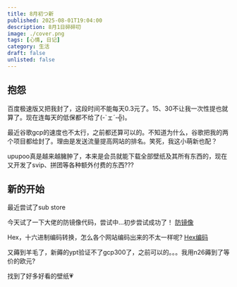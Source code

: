 ```yaml
---
title: 8月初つ新
published: 2025-08-01T19:04:00
description: 8月1日碎碎叨
image: ./cover.png 
tags: [心情, 日记]
category: 生活
draft: false
unlisted: false
---
```

 ## 抱怨

百度极速版又把我封了，这段时间不能每天0.3元了。15、30不让我一次性提也就算了。现在连每天的低保都不给了(-`ェ´-╬)。

最近谷歌gcp的速度也不太行，之前都还算可以的。不知道为什么，谷歌把我的两个项目都给封了。理由是发送流量提高网站的排名。笑死，我这小萌新也配？

upupoo真是越来越臃肿了，本来是会员就能下载全部壁纸及其所有东西的，现在又开发了svip、拼团等各种额外付费的东西???






 ## 新的开始

 最近尝试了sub store

 今天试了一下大佬的防镜像代码，尝试中...初步尝试成功了！ <a class="transition link text-[var(--primary)] font-medium" target="_blank" href="https://xeonzilla.top/posts/anti_malicious_mirroring">防镜像</a>

 Hex，十六进制编码转换，怎么各个网站编码出来的不太一样呢? <a class="transition link text-[var(--primary)] font-medium" target="_blank" href="http://www.hiencode.com/hex.html">Hex编码</a>

 又薅到羊毛了，新薅的ypt验证不了gcp300了，之前可以的。。。我用n26薅到了等价的欧元?

 找到了好多好看的壁纸💗


